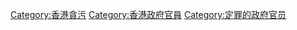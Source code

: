 [[Category:香港貪污|Category:香港貪污]]
[[Category:香港政府官員|Category:香港政府官員]]
[[Category:定罪的政府官员|Category:定罪的政府官员]]
